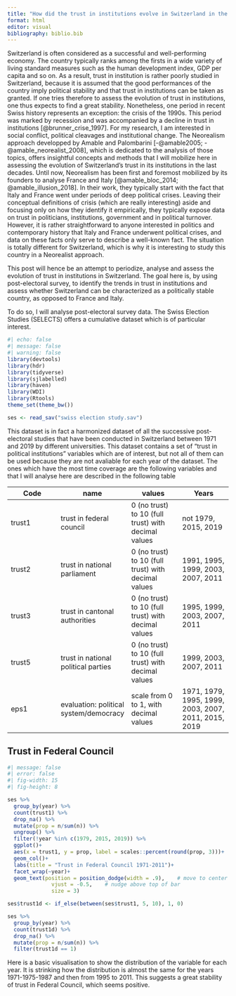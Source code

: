 ```yaml
---
title: "How did the trust in institutions evolve in Switzerland in the last decades? An analysis of political stability and trust"
format: html
editor: visual
bibliography: biblio.bib
---
```


Switzerland is often considered as a successful and well-performing economy. The country typically ranks among the firsts in a wide variety of living standard measures such as the human development index, GDP per capita and so on. As a result, trust in institution is rather poorly studied in Switzerland, because it is assumed that the good performances of the country imply political stability and that trust in institutions can be taken as granted. If one tries therefore to assess the evolution of trust in institutions, one thus expects to find a great stability. Nonetheless, one period in recent Swiss history represents an exception: the crisis of the 1990s. This period was marked by recession and was accompanied by a decline in trust in institutions [@brunner_crise_1997]. For my research, I am interested in social conflict, political cleavages and institutional change. The Neorealism approach developped by Amable and Palombarini [-@amable2005; -@amable_neorealist_2008], which is dedicated to the analysis of those topics, offers insightful concepts and methods that I will mobilize here in assessing the evolution of Switzerland's trust in its institutions in the last decades. Until now, Neorealism has been first and foremost mobilized by its founders to analyse France and Italy [@amable_bloc_2014; @amable_illusion_2018]. In their work, they typically start with the fact that Italy and France went under periods of deep political crises. Leaving their conceptual definitions of crisis (which are really interesting) aside and focusing only on how they identify it empirically, they typically expose data on trust in politicians, institutions, government and in political turnover. However, it is rather straightforward to anyone interested in politics and contemporary history that Italy and France underwent political crises, and data on these facts only serve to describe a well-known fact. The situation is totally different for Switzerland, which is why it is interesting to study this country in a Neorealist approach.

This post will hence be an attempt to periodize, analyse and assess the evolution of trust in institutions in Switzerland. The goal here is, by using post-electoral survey, to identify the trends in trust in institutions and assess whether Switzerland can be characterized as a politically stable country, as opposed to France and Italy.

To do so, I will analyse post-electoral survey data. The Swiss Election Studies (SELECTS) offers a cumulative dataset which is of particular interest.

```r
#| echo: false
#| message: false
#| warning: false
library(devtools)
library(hdr)
library(tidyverse)
library(sjlabelled)
library(haven)
library(WDI)
library(Rtools)
theme_set(theme_bw())

ses <- read_sav("swiss election study.sav")
```

This dataset is in fact a harmonized dataset of all the successive post-electoral studies that have been conducted in Switzerland between 1971 and 2019 by different universities. This dataset contains a set of "trust in political institutions" variables which are of interest, but not all of them can be used because they are not avaliable for each year of the dataset. The ones which have the most time coverage are the following variables and that I will analyse here are described in the following table

| Code 	| name 	| values 	| Years 	|
|---	|---	|---	|---	|
| trust1 	| trust in federal council 	| 0 (no trust) to 10 (full trust) with decimal values 	| not 1979, 2015, 2019 	|
| trust2 	| trust in national parliament 	| 0 (no trust) to 10 (full trust) with decimal values 	| 1991, 1995, 1999, 2003, 2007, 2011 	|
| trust3 	| trust in cantonal authorities 	| 0 (no trust) to 10 (full trust) with decimal values 	| 1995, 1999, 2003, 2007, 2011 	|
| trust5 	| trust in national political parties 	| 0 (no trust) to 10 (full trust) with decimal values 	| 1999, 2003, 2007, 2011 	|
| eps1 	| evaluation: political system/democracy 	| scale from 0 to 1, with decimal values 	| 1971, 1979, 1995, 1999, 2003, 2007, 2011, 2015, 2019 	|


## Trust in Federal Council

```r
#| message: false
#| error: false
#| fig-width: 15
#| fig-height: 8

ses %>% 
  group_by(year) %>% 
  count(trust1) %>% 
  drop_na() %>% 
  mutate(prop = n/sum(n)) %>% 
  ungroup() %>% 
  filter(!year %in% c(1979, 2015, 2019)) %>% 
  ggplot()+
  aes(x = trust1, y = prop, label = scales::percent(round(prop, 3)))+
  geom_col()+
  labs(title = "Trust in Federal Council 1971-2011")+
  facet_wrap(~year)+
  geom_text(position = position_dodge(width = .9),    # move to center of bars
              vjust = -0.5,    # nudge above top of bar
              size = 3)

ses$trust1d <- if_else(between(ses$trust1, 5, 10), 1, 0)

ses %>% 
  group_by(year) %>% 
  count(trust1d) %>% 
  drop_na() %>% 
  mutate(prop = n/sum(n)) %>% 
  filter(trust1d == 1)

```


Here is a basic visualisation to show the distribution of the variable for each year. It is strinking how the distribution is almost the same for the years 1971-1975-1987 and then from 1995 to 2011. This suggests a great stability of trust in Federal Council, which seems positive.


















